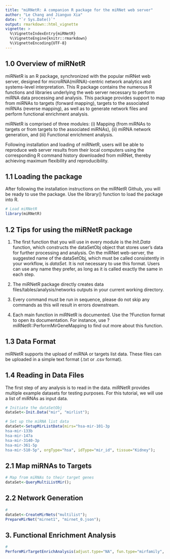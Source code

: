 ```yaml
---
title: "miRNetR: A companion R package for the miRNet web server"
author: "Le Chang and Jianguo Xia"
date: "`r Sys.Date()`"
output: rmarkdown::html_vignette
vignette: >
  %\VignetteIndexEntry{miRNetR}
  %\VignetteEngine{knitr::rmarkdown}
  %\VignetteEncoding{UTF-8}
---
```


## 1.0 Overview of miRNetR

miRNetR is an R package, synchronized with the popular miRNet web server, designed for microRNA(miRNA)-centric network analytics and systems-level interpretation. This R package contains the numerous R functions and libraries underlying the web server necessary to perform miRNA data processing and analysis. This package provides support to map from miRNAs to targets (forward mapping), targets to the associated miRNAs (reverse mapping), as well as to generate network files and perform functional enrichment analysis.  

miRNetR is comprised of three modules: (i) Mapping (from miRNAs to targets or from targets to the associated miRNAs), (ii) miRNA network generation, and (iii) Functional enrichment analysis. 

Following installation and loading of miRNetR, users will be able to reproduce web server results from their local computers using the corresponding R command history downloaded from miRNet, thereby achieving maximum flexibility and reproducibility.

## 1.1 Loading the package

After following the installation instructions on the miRNetR Github, you will be ready to use the package. Use the library() function to load the package into R. 

```r
# Load miRNetR
library(miRNetR)
```

## 1.2 Tips for using the miRNetR package

1) The first function that you will use in every module is the *Init.Data* function, which constructs the dataSetObj object that stores user's data for further processing and analysis. On the miRNet web-server, the suggested name of the dataSetObj, which must be called consistently in your workflow, is *dataSet*. It is not necessary to use this format. Users can use any name they prefer, as long as it is called exactly the same in each step.  

2) The miRNetR package directly creates data files/tables/analysis/networks outputs in your current working directory. 

3) Every command must be run in sequence, please do not skip any commands as this will result in errors downstream. 

4) Each main function in miRNetR is documented. Use the ?Function format to open its documentation. For instance, use ?miRNetR::PerformMirGeneMapping to find out more about this function.

## 1.3 Data Format

miRNetR supports the upload of miRNA or targets list data. These files can be uploaded in a simple text format (.txt or .csv format). 

## 1.4 Reading in Data Files

The first step of any analysis is to read in the data. miRNetR provides multiple example datasets for testing purposes. For this tutorial, we will use a list of miRNAs as input data. 

```r
# Initiate the dataSetObj
dataSet<-Init.Data("mir", "mirlist");

# Set up the miRNA list data
dataSet<-SetupMirListData(mirs="hsa-mir-101-3p
hsa-mir-133b
hsa-mir-147a
hsa-mir-3140-3p
hsa-mir-361-5p
hsa-mir-510-5p", orgType="hsa", idType="mir_id", tissue="Kidney");
```

## 2.1 Map miRNAs to Targets

```r
# Map from miRNAs to their target genes
dataSet<-QueryMultiListMir();
```

## 2.2 Network Generation

```r
# 
dataSet<-CreateMirNets("multilist");
PrepareMirNet("mirnet1", "mirnet_0.json");
```

## 3. Functional Enrichment Analysis

```r
#  
PerformMirTargetEnrichAnalysis(adjust.type="NA", fun.type="mirfamily", file.nm="network_enrichment_mirfamily_1", IDs="hsa-mir-101-3p; hsa-mir-147a; hsa-mir-361-5p; hsa-mir-133b; hsa-mir-510-5p; hsa-mir-3140-3p", algo="hyp")
```
